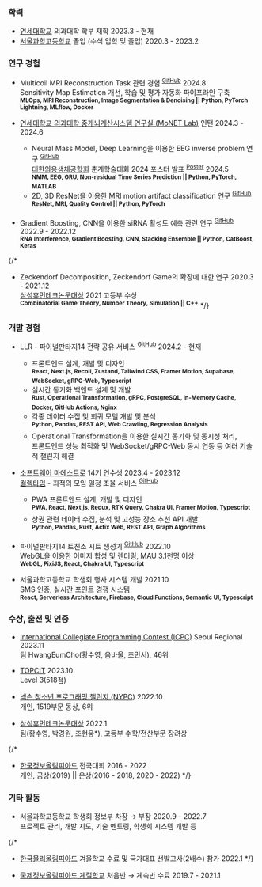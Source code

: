 ### 학력

* [연세대학교](https://yonsei.ac.kr) 의과대학 학부 재학
  <span className="text-muted-foreground float-end">2023.3 - 현재</span>
* [서울과학고등학교](https://sshs.sen.hs.kr) 졸업 (수석 입학 및 졸업)
  <span className="text-muted-foreground float-end">2020.3 - 2023.2</span>


### 연구 경험

* Multicoil MRI Reconstruction Task 관련 경험 <sup>[GitHub](https://github.com/slowGPU/burning_gpu)</sup>
  <span className="text-muted-foreground float-end">2024.8</span>\
  Sensitivity Map Estimation 개선, 학습 및 평가 자동화 파이프라인 구축\
  <sup>**MLOps, MRI Reconstruction, Image Segmentation & Denoising || Python, PyTorch Lightning, MLflow, Docker**</sup>

* [연세대학교 의과대학 중개뇌계산시스템 연구실 (MoNET Lab)](http://neuroimage.yonsei.ac.kr/) 인턴
  <span className="text-muted-foreground float-end">2024.3 - 2024.6</span>
  * Neural Mass Model, Deep Learning을 이용한 EEG inverse problem 연구 <sup>[GitHub](https://github.com/hareeen/LightBunny)</sup>\
    [대한의용생체공학회](https://kosombe.or.kr/) 춘계학술대회 2024 포스터 발표 <sup>[Poster](https://meadow.hareen.io/public/KOSOMBE_2024Spring_Poster.pdf)</sup>
    <span className="text-muted-foreground float-end">2024.5</span>\
    <sup>**NMM, EEG, GRU, Non-residual Time Series Prediction || Python, PyTorch, MATLAB**</sup>
  * 2D, 3D ResNet을 이용한 MRI motion artifact classification 연구 <sup>[GitHub](https://github.com/hareeen/MRART-Classification)</sup>\
    <sup>**ResNet, MRI, Quality Control || Python, PyTorch**</sup>

* Gradient Boosting, CNN을 이용한 siRNA 활성도 예측 관련 연구 <sup>[GitHub](https://github.com/hareeen/sirna-prediction)</sup>
  <span className="text-muted-foreground float-end">2022.9 - 2022.12</span>\
  <sup>**RNA Interference, Gradient Boosting, CNN, Stacking Ensemble || Python, CatBoost, Keras**</sup>

{/*
* Zeckendorf Decomposition, Zeckendorf Game의 확장에 대한 연구
  <span className="text-muted-foreground float-end">2020.3 - 2021.12</span>\
  [삼성휴먼테크논문대상](https://humantech.samsung.com) 2021 고등부 수상\
  <sup>**Combinatorial Game Theory, Number Theory, Simulation || C++**</sup>
*/}

### 개발 경험

* LLR - 파이널판타지14 전략 공유 서비스 <sup>[GitHub](https://github.com/CarrotNibbles)</sup>
  <span className="text-muted-foreground float-end">2024.2 - 현재</span>
  * 프론트엔드 설계, 개발 및 디자인\
    <sup>**React, Next.js, Recoil, Zustand, Tailwind CSS, Framer Motion, Supabase, WebSocket, gRPC-Web, Typescript**</sup>
  * 실시간 동기화 백엔드 설계 및 개발\
    <sup>**Rust, Operational Transformation, gRPC, PostgreSQL, In-Memory Cache, Docker, GitHub Actions, Nginx**</sup>
  * 각종 데이터 수집 및 회귀 모델 개발 및 분석\
    <sup>**Python, Pandas, REST API, Web Crawling, Regression Analysis**</sup>
  * Operational Transformation을 이용한 실시간 동기화 및 동시성 처리,\
    프론트엔드 성능 최적화 및 WebSocket/gRPC-Web 동시 연동 등 여러 기술적 챌린지 해결

* [소프트웨어 마에스트로](https://swmaestro.org/sw/main/main.do) 14기 연수생 <span className="text-muted-foreground float-end">2023.4 - 2023.12</span>\
  [컬렉타임](https://collecti.me) - 최적의 모임 일정 조율 서비스 <sup>[GitHub](https://github.com/swm-collectime)</sup>
  * PWA 프론트엔드 설계, 개발 및 디자인\
    <sup>**PWA, React, Next.js, Redux, RTK Query, Chakra UI, Framer Motion, Typescript**</sup>
  * 상권 관련 데이터 수집, 분석 및 고성능 장소 추천 API 개발\
    <sup>**Python, Pandas, Rust, Actix Web, REST API, Graph Algorithms**</sup>

* 파이널판타지14 트친소 시트 생성기 <sup>[GitHub](https://github.com/hareeen/fftch)</sup>
  <span className="text-muted-foreground float-end">2022.10</span>\
  WebGL을 이용한 이미지 합성 및 렌더링, MAU 3.1천명 이상\
  <sup>**WebGL, PixiJS, React, Chakra UI, Typescript**</sup>

* 서울과학고등학교 학생회 행사 시스템 개발
  <span className="text-muted-foreground float-end">2021.10</span>\
  SMS 인증, 실시간 포인트 경쟁 시스템\
  <sup>**React, Serverless Architecture, Firebase, Cloud Functions, Semantic UI, Typescript**</sup>


### 수상, 출전 및 인증

* [International Collegiate Programming Contest (ICPC)](https://icpckorea.org/) Seoul Regional
  <span className="text-muted-foreground float-end">2023.11</span>\
  팀 HwangEumCho(황수영, 음바울, 조민서), 46위

* [TOPCIT](https://www.topcit.or.kr/)
  <span className="text-muted-foreground float-end">2023.10</span>\
  Level 3(518점)

* [넥슨 청소년 프로그래밍 챌린지 (NYPC)](https://nypc.co.kr)
  <span className="text-muted-foreground float-end">2022.10</span>\
  개인, 1519부문 동상, 6위

* [삼성휴먼테크논문대상](https://humantech.samsung.com)
  <span className="text-muted-foreground float-end">2022.1</span>\
  팀(황수영, 박경원, 조현웅*), 고등부 수학/전산부문 장려상


{/*
* [한국정보올림피아드](https://koi.or.kr/) 전국대회
  <span className="text-muted-foreground float-end">2016 - 2022</span>\
  개인, 금상(2019) || 은상(2016 - 2018, 2020 - 2022)
*/}


### 기타 활동

* 서울과학고등학교 학생회 정보부 차장 → 부장
  <span className="text-muted-foreground float-end">2020.9 - 2022.7</span>\
  프로젝트 관리, 개발 지도, 기술 멘토링, 학생회 시스템 개발 등

{/*
* [한국물리올림피아드](https://newkpho.kps.or.kr/) 겨울학교 수료 및 국가대표 선발고사(2배수) 참가
  <span className="text-muted-foreground float-end">2022.1</span>
*/}

* [국제정보올림피아드 계절학교](https://www.ioikorea.kr/) 처음반 → 계속반 수료
  <span className="text-muted-foreground float-end">2019.7 - 2021.1</span>
